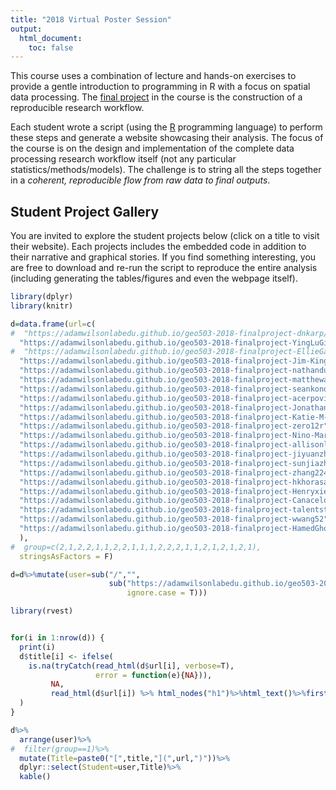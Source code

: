 ```yaml
---
title: "2018 Virtual Poster Session"
output:
  html_document:
    toc: false
---
```

 
This course uses a combination of lecture and hands-on exercises to provide a gentle introduction to programming in R with a focus on spatial data processing. The [final project](Project.html) in the course is the construction of a reproducible research workflow.

Each student wrote a script (using the [R](https://www.r-project.org/) programming language) to perform these steps and generate a website showcasing their analysis. The focus of the course is on the design and implementation of the complete data processing research workflow itself (not any particular statistics/methods/models). The challenge is to string all the steps together in a _coherent, reproducible flow from raw data to final outputs_.  

## Student Project Gallery

You are invited to explore the student projects below (click on a title to visit their website).  Each projects includes the embedded code in addition to their narrative and graphical stories.   If you find something interesting, you are free to download and re-run the script to reproduce the entire analysis (including generating the tables/figures and even the webpage itself).


```r
library(dplyr)
library(knitr)

d=data.frame(url=c(
#  "https://adamwilsonlabedu.github.io/geo503-2018-finalproject-dnkarp/",
  "https://adamwilsonlabedu.github.io/geo503-2018-finalproject-YingLuGit/",
#  "https://adamwilsonlabedu.github.io/geo503-2018-finalproject-EllieGaiser",
  "https://adamwilsonlabedu.github.io/geo503-2018-finalproject-Jim-King/",
  "https://adamwilsonlabedu.github.io/geo503-2018-finalproject-nathandubinin/",
  "https://adamwilsonlabedu.github.io/geo503-2018-finalproject-matthewamoia/",
  "https://adamwilsonlabedu.github.io/geo503-2018-finalproject-seankono/",
  "https://adamwilsonlabedu.github.io/geo503-2018-finalproject-acerpovicz/",
  "https://adamwilsonlabedu.github.io/geo503-2018-finalproject-JonathanMLynch/",
  "https://adamwilsonlabedu.github.io/geo503-2018-finalproject-Katie-M-Walsh",
  "https://adamwilsonlabedu.github.io/geo503-2018-finalproject-zero12r",
  "https://adamwilsonlabedu.github.io/geo503-2018-finalproject-Nino-Martinez/",
  "https://adamwilsonlabedu.github.io/geo503-2018-finalproject-allisonleet",
  "https://adamwilsonlabedu.github.io/geo503-2018-finalproject-jiyuanzh",
  "https://adamwilsonlabedu.github.io/geo503-2018-finalproject-sunjiazh",
  "https://adamwilsonlabedu.github.io/geo503-2018-finalproject-zhang224",
  "https://adamwilsonlabedu.github.io/geo503-2018-finalproject-hkhorasani",
  "https://adamwilsonlabedu.github.io/geo503-2018-finalproject-Henryxie1003",
  "https://adamwilsonlabedu.github.io/geo503-2018-finalproject-Canacelqr",
  "https://adamwilsonlabedu.github.io/geo503-2018-finalproject-talentstuder",
  "https://adamwilsonlabedu.github.io/geo503-2018-finalproject-wwang52",
  "https://adamwilsonlabedu.github.io/geo503-2018-finalproject-HamedGhodsi90"
  ),
#  group=c(2,1,2,2,1,1,2,2,1,1,1,2,2,2,1,1,2,1,2,1,2,1),
  stringsAsFactors = F)

d=d%>%mutate(user=sub("/","",
                      sub("https://adamwilsonlabedu.github.io/geo503-2018-finalproject-","",url,
                          ignore.case = T)))
```


```r
library(rvest)


for(i in 1:nrow(d)) {
  print(i)
  d$title[i] <- ifelse(
    is.na(tryCatch(read_html(d$url[i], verbose=T), 
                   error = function(e){NA})),
         NA,
         read_html(d$url[i]) %>% html_nodes("h1")%>%html_text()%>%first()
  )
}

```

```r
d%>%
  arrange(user)%>%
#  filter(group==1)%>%
  mutate(Title=paste0("[",title,"](",url,")"))%>%
  dplyr::select(Student=user,Title)%>%
  kable()
```

<!-- # Group 2 -->

<!-- ```{r, asis=T, echo=F, eval=F} -->
<!-- d%>% -->
<!--   arrange(user)%>% -->
<!--   filter(group==2)%>% -->
<!--   mutate(Title=paste0("[",title,"](",url,")"))%>% -->
<!--   dplyr::select(Student=user,Title)%>% -->
<!--   kable() -->

<!-- ``` -->